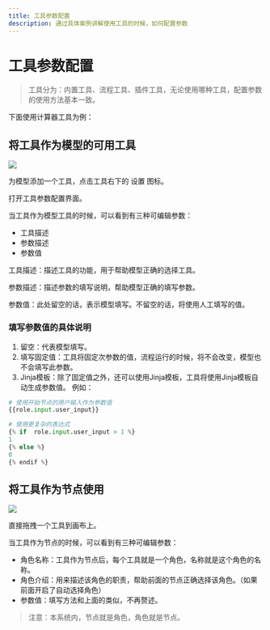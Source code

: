 ```yaml
---
title: 工具参数配置
description: 通过具体案例讲解使用工具的时候，如何配置参数
---
```


# 工具参数配置
> 工具分为：内置工具、流程工具、插件工具，无论使用哪种工具，配置参数的使用方法基本一致。

下面使用计算器工具为例：

## 将工具作为模型的可用工具
![](../imgs/tool_setting.png)

为模型添加一个工具，点击工具右下的 设置 图标。

打开工具参数配置界面。

当工具作为模型工具的时候，可以看到有三种可编辑参数：

- 工具描述
- 参数描述
- 参数值

工具描述：描述工具的功能，用于帮助模型正确的选择工具。

参数描述：描述参数的填写说明，帮助模型正确的填写参数。

参数值：此处留空的话，表示模型填写。不留空的话，将使用人工填写的值。

### 填写参数值的具体说明

1. 留空：代表模型填写。
2. 填写固定值：工具将固定次参数的值，流程运行的时候，将不会改变，模型也不会填写此参数。
3. Jinja模板：除了固定值之外，还可以使用Jinja模板，工具将使用Jinja模板自动生成参数值。
例如：
```python
# 使用开始节点的用户输入作为参数值
{{role.input.user_input}}

# 使用更复杂的表达式
{% if  role.input.user_input > 1 %}
1
{% else %}
0
{% endif %}
```

## 将工具作为节点使用
![](../imgs/tool_setting2.png)

直接拖拽一个工具到画布上。

当工具作为节点的时候，可以看到有三种可编辑参数：

- 角色名称：工具作为节点后，每个工具就是一个角色，名称就是这个角色的名称。
- 角色介绍：用来描述该角色的职责，帮助前面的节点正确选择该角色。（如果前面开启了自动选择角色）
- 参数值：填写方法和上面的类似，不再赘述。

> 注意：本系统内，节点就是角色，角色就是节点。